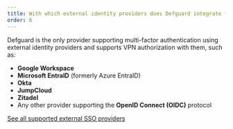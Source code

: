 ```yaml
---
title: With which external identity providers does Defguard integrate for MFA and authorization?
order: 6
---
```


Defguard is the only provider supporting multi-factor authentication using external identity providers and supports VPN authorization with them, such as:

* **Google Workspace**
* **Microsoft EntraID** (formerly Azure EntraID)
* **Okta**
* **JumpCloud**
* **Zitadel**
* Any other provider supporting the **OpenID Connect (OIDC)** protocol

[See all supported external SSO providers](https://docs.defguard.net/features/external-openid-providers)
